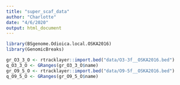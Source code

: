 ```yaml
---
title: "super_scaf_data"
author: "Charlotte"
date: "4/6/2020"
output: html_document
---
```


```r

library(BSgenome.Odioica.local.OSKA2016)
library(GenomicBreaks)

```


```r
gr_O3_3_O <- rtracklayer::import.bed("data/O3-3f__OSKA2016.bed")
q_O3_3_O <- GRanges(gr_O3_3_O$name)
gr_O9_5_O <- rtracklayer::import.bed("data/O9-5f__OSKA2016.bed")
q_O9_5_O <- GRanges(gr_O9_5_O$name)
```